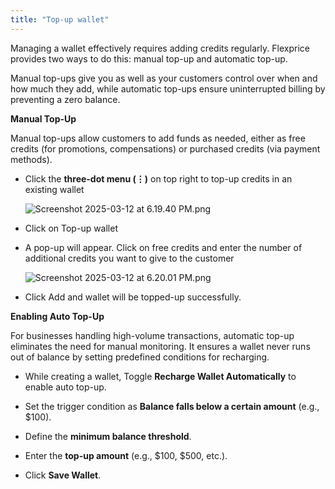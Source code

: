 ```yaml
---
title: "Top-up wallet"
---
```


Managing a wallet effectively requires adding credits regularly. Flexprice provides two ways to do this: manual top-up and automatic top-up.

Manual top-ups give you as well as your customers control over when and how much they add, while automatic top-ups ensure uninterrupted billing by preventing a zero balance.

**Manual Top-Up**

Manual top-ups allow customers to add funds as needed, either as free credits (for promotions, compensations) or purchased credits (via payment methods).

* Click the **three-dot menu (⋮)** on top right to top-up credits in an existing wallet

  ![Screenshot 2025-03-12 at 6.19.40 PM.png](/public/images/docs/Wallet/Top-up%20wallet/Screenshot_2025-03-12_at_6.19.40_PM.png)

* Click on Top-up wallet

* A pop-up will appear. Click on free credits and enter the number of additional credits you want to give to the customer

  ![Screenshot 2025-03-12 at 6.20.01 PM.png](/public/images/docs/Wallet/Top-up%20wallet/Screenshot_2025-03-12_at_6.20.01_PM.png)

* Click Add and wallet will be topped-up successfully.

**Enabling Auto Top-Up**


For businesses handling high-volume transactions, automatic top-up eliminates the need for manual monitoring. It ensures a wallet never runs out of balance by setting predefined conditions for recharging.

* While creating a wallet, Toggle **Recharge Wallet Automatically** to enable auto top-up.

* Set the trigger condition as **Balance falls below a certain amount** (e.g., $100).

* Define the **minimum balance threshold**.

* Enter the **top-up amount** (e.g., $100, $500, etc.).

* Click **Save Wallet**.